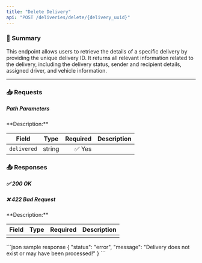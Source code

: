 ```yaml
---
title: "Delete Delivery"
api: "POST /deliveries/delete/{delivery_uuid}"
---
```


### 📝 Summary

This endpoint allows users to retrieve the details of a specific delivery by providing the unique delivery ID. It returns all relevant information related to the delivery, including the delivery status, sender and recipient details, assigned driver, and vehicle information.

---

### 📥 Requests
##### Path Parameters
<Expandable>
**Description:** 

| **Field**   | **Type** | **Required** | **Description**          |
|-------------|----------|-------------:|---------------------------|
| `delivered`   | string   | ✅ Yes       |           |
</Expandable>


### 📤 Responses

##### ✅ 200 OK
##### ❌ 422 Bad Request

<Expandable>
**Description:** 

| **Field**   | **Type** | **Required** | **Description**          |
|-------------|----------|-------------:|---------------------------|
|    |    |      |           |

</Expandable>

<ResponseExample>
    ```json sample response
    {
        "status": "error",
        "message": "Delivery does not exist or may have been processed!"
    }
    ```
</ResponseExample>

